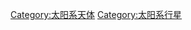{{catmore}}
{{Commonscat|Dwarf planets}}

[[Category:太阳系天体|Category:太阳系天体]]
[[Category:太阳系行星|Category:太阳系行星]]
